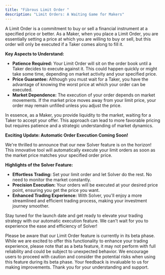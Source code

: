 ```yaml
---
title: "Fibrous Limit Order "
description: "Limit Orders: A Waiting Game for Makers"
---
```


A Limit Order is a commitment to buy or sell a financial instrument at a specified price or better. As a Maker, when you place a Limit Order, you are essentially setting a price at which you are willing to buy or sell, but this order will only be executed if a Taker comes along to fill it.

**Key Aspects to Understand:**

- **Patience Required:** Your Limit Order will sit on the order book until a Taker decides to execute against it. This could happen quickly or might take some time, depending on market activity and your specified price.
- **Price Guarantee:** Although you must wait for a Taker, you have the advantage of knowing the worst price at which your order can be executed.
- **Market Dependence:** The execution of your order depends on market movements. If the market price moves away from your limit price, your order may remain unfilled unless you adjust the price.

In essence, as a Maker, you provide liquidity to the market, waiting for a Taker to accept your offer. This approach can lead to more favorable pricing but requires patience and a strategic understanding of market dynamics.

**Exciting Update: Automatic Order Execution Coming Soon\!**

We're thrilled to announce that our new Solver feature is on the horizon\! This innovative tool will automatically execute your limit orders as soon as the market price matches your specified order price.

**Highlights of the Solver Feature:**

- **Effortless Trading:** Set your limit order and let Solver do the rest. No need to monitor the market constantly.
- **Precision Execution:** Your orders will be executed at your desired price point, ensuring you get the price you want.
- **Enhanced Trading Experience:** With Solver, you'll enjoy a more streamlined and efficient trading process, making your investment journey smoother.

Stay tuned for the launch date and get ready to elevate your trading strategy with our automatic execution feature. We can't wait for you to experience the ease and efficiency of Solver\!

<Note>
  Please be aware that our Limit Order feature is currently in its beta phase. While we are excited to offer this functionality to enhance your trading experience, please note that as a beta feature, it may not perform with full reliability and could be subject to unexpected behavior. We encourage users to proceed with caution and consider the potential risks when using this feature during its beta phase. Your feedback is invaluable to us for making improvements. Thank you for your understanding and support.
</Note>

<CardGroup cols={2}>
  <Card title="Overview of Fibrous Limit Order" icon="book">
    
  </Card>
  <Card title="General Concept" icon="sparkles">
    
  </Card>
</CardGroup>

<CardGroup cols={2}>
  <Card title="User Guides " icon="user">
    
  </Card>
  <Card title="Limit Order SDK " icon="computer">
    
  </Card>
</CardGroup>

<Card title="Limit Order API " icon="sparkles">
  
</Card>